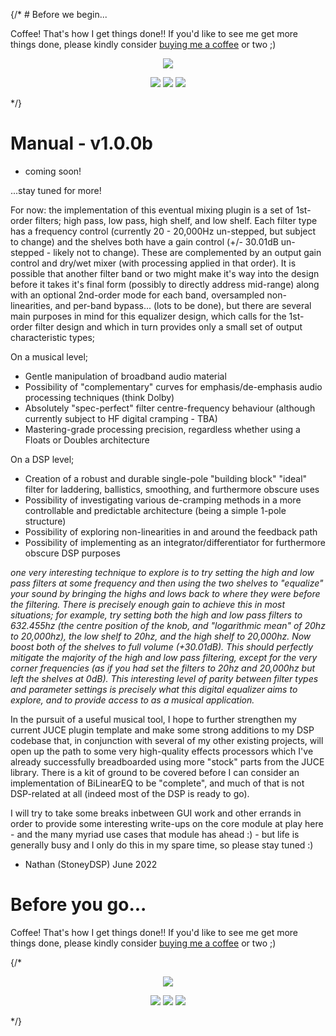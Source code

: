 {/* # Before we begin...

Coffee! That's how I get things done!! If you'd like to see me get more things done, please kindly consider <a href="https://www.patreon.com/bePatron?u=8549187" data-patreon-widget-type="become-patron-button">buying me a coffee</a> or two ;)

<p align="center">
 <a href= "https://paypal.me/StoneyDSPAudio?country.x=ES&locale.x=en_US"><img src="https://www.paypalobjects.com/en_US/i/btn/btn_donate_SM.gif"/></a>
</p>

<p align="center">
 <a href= "https://twitter.com/Stoney_DSP/"><img src="https://github.com/StoneyDSP/StoneyDSP/blob/a075caeedffe23b2733ee38b12f9800f62aab9c2/Assets/twitter.png"/></a>
 <a href= "https://www.instagram.com/stoney.d.s.p/"><img src="https://github.com/StoneyDSP/StoneyDSP/blob/2253d684ba99e6c072353a94b49315162c381406/Assets/instagram.png"/></a>
 <a href= "https://www.facebook.com/StoneyDSP.Audio/"><img src="https://github.com/StoneyDSP/StoneyDSP/blob/9608562b09ee2708affd0c31117fc25a235672d9/Assets/facebook.png"/></a>
</p> */}

# Manual - v1.0.0b

+ coming soon!

...stay tuned for more!

For now: the implementation of this eventual mixing plugin is a set of 1st-order filters; high pass, low pass, high shelf, and low shelf. Each filter type has a frequency control (currently 20 - 20,000Hz un-stepped, but subject to change) and the shelves both have a gain control (+/- 30.01dB un-stepped - likely not to change). These are complemented by an output gain control and dry/wet mixer (with processing applied in that order). It is possible that another filter band or two might make it's way into the design before it takes it's final form (possibly to directly address mid-range) along with an optional 2nd-order mode for each band, oversampled non-linearities, and per-band bypass... (lots to be done), but there are several main purposes in mind for this equalizer design, which calls for the 1st-order filter design and which in turn provides only a small set of output characteristic types;

On a musical level;

+ Gentle manipulation of broadband audio material
+ Possibility of "complementary" curves for emphasis/de-emphasis audio processing techniques (think Dolby)
+ Absolutely "spec-perfect" filter centre-frequency behaviour (although currently subject to HF digital cramping - TBA)
+ Mastering-grade processing precision, regardless whether using a Floats or Doubles architecture

On a DSP level;

+ Creation of a robust and durable single-pole "building block" "ideal" filter for laddering, ballistics, smoothing, and furthermore obscure uses
+ Possibility of investigating various de-cramping methods in a more controllable and predictable architecture (being a simple 1-pole structure)
+ Possibility of exploring non-linearities in and around the feedback path
+ Possibility of implementing as an integrator/differentiator for furthermore obscure DSP purposes

*one very interesting technique to explore is to try setting the high and low pass filters at some frequency and then using the two shelves to "equalize" your sound by bringing the highs and lows back to where they were before the filtering. There is precisely enough gain to achieve this in most situations; for example, try setting both the high and low pass filters to 632.455hz (the centre position of the knob, and "logarithmic mean" of 20hz to 20,000hz), the low shelf to 20hz, and the high shelf to 20,000hz. Now boost both of the shelves to full volume (+30.01dB). This should perfectly mitigate the majority of the high and low pass filtering, except for the very corner frequencies (as if you had set the filters to 20hz and 20,000hz but left the shelves at 0dB). This interesting level of parity between filter types and parameter settings is precisely what this digital equalizer aims to explore, and to provide access to as a musical application.*

In the pursuit of a useful musical tool, I hope to further strengthen my current JUCE plugin template and make some strong additions to my DSP codebase that, in conjunction with several of my other existing projects, will open up the path to some very high-quality effects processors which I've already successfully breadboarded using more "stock" parts from the JUCE library. There is a kit of ground to be covered before I can consider an implementation of BiLinearEQ to be "complete", and much of that is not DSP-related at all (indeed most of the DSP is ready to go).

I will try to take some breaks inbetween GUI work and other errands in order to provide some interesting write-ups on the core module at play here - and the many myriad use cases that module has ahead :) - but life is generally busy and I only do this in my spare time, so please stay tuned :)

- Nathan (StoneyDSP) June 2022

# Before you go...

Coffee! That's how I get things done!! If you'd like to see me get more things done, please kindly consider <a href="https://www.patreon.com/bePatron?u=8549187" data-patreon-widget-type="become-patron-button">buying me a coffee</a> or two ;)

{/* <p align="center">
 <a href= "https://paypal.me/StoneyDSPAudio?country.x=ES&locale.x=en_US"><img src="https://www.paypalobjects.com/en_US/i/btn/btn_donate_SM.gif"/></a>
</p>

<p align="center">
 <a href= "https://twitter.com/Stoney_DSP/"><img src="https://github.com/StoneyDSP/StoneyDSP/blob/a075caeedffe23b2733ee38b12f9800f62aab9c2/Assets/twitter.png"/></a>
 <a href= "https://www.instagram.com/stoney.d.s.p/"><img src="https://github.com/StoneyDSP/StoneyDSP/blob/2253d684ba99e6c072353a94b49315162c381406/Assets/instagram.png"/></a>
 <a href= "https://www.facebook.com/StoneyDSP.Audio/"><img src="https://github.com/StoneyDSP/StoneyDSP/blob/9608562b09ee2708affd0c31117fc25a235672d9/Assets/facebook.png"/></a>
</p> */}
